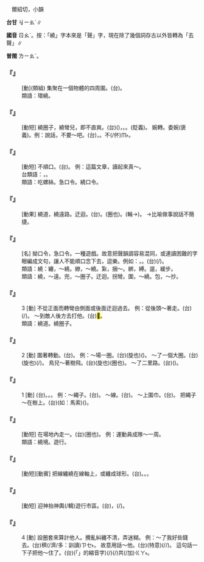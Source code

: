 
=={{ruby|繞|ㄖㄠˋ}}==

　爾紹切，小韻

'''台甘''' <rt>ㆢㄧㄠˋ</rt>{{ruby|、|ㆢㄧㄠˊ}}∥

'''國音''' <rt>ㄖㄠˋ</rt>。按：「繞」字本來是「{{ruby|上|ㄕㄤˇ}}聲」字，現在除了幾個詞存古以外皆轉為「去聲」∥

'''普閩''' <rt>ㄌㄧㄠˋ</rt>。

    

==='''『{{ruby|圍|ㄨㄟˊ}}{{ruby|繞|ㄖㄠˋ}}』'''===
: [動](類組) 集聚在一個物體的四周圍。(台){{ruby|對|ㄉㄨㄧ˪}}{{ruby|四|ㄒㄧ˪}}{{ruby|邊|ㄅㆪ}}{{ruby|包|ㄅㄠ}}{{ruby|圍|ㄨㄧˊ}}{{ruby|咧|ㄌㆤ}}。
:類語：環繞。
:
    

==='''『{{ruby|繞|ㄖㄠˋ}}{{ruby|脖|ㄅㄛˊ}}{{ruby|子|·ㄗˇ}}』'''===
: [動短] 繞圈子，繞彎兒，即不直爽。(台)({{ruby|講|ㄍㆲˋ}}{{ruby|→|ㄍㆲ}}{{ruby|話|ㄨㆤ˫}}){{ruby|無|ㆠㄜˊ}}{{ruby|直|ㄉㄧㆵ ͘}}{{ruby|講|ㄍㆲˋ}}，{{ruby|拋|ㄆㄚ}}{{ruby|遠|ㄏㆭ˫}}{{ruby|遠|ㄏㆭ˫}}。{{ruby|踅|ㄙㆤㆷ ͘}}{{ruby|箍|ㄎㆦ}}{{ruby|輪|ㄌㄧㄣ}}。{{ruby|踅|ㄙㆤㆷ ͘}}{{ruby|玲|ㄌㄧㄣ}}{{ruby|瑯|ㄌㆲ}}(貶義)。 婉轉。委婉(褒義)。例：說話，不要～吧。(台){{ruby|講|ㄍㆲˋ}}{{ruby|→|ㄍㆲ}}{{ruby|話|ㄨㆤ˫}}，{{ruby|較|ㄎㄚㆷ}}{{ruby|簡|ㄍㄢˋ}}{{ruby|捷|ㄐㄧㄚㆴ}}{{ruby|咧|ㄌㆤ˪}}。不(/伓)<rt>ㆬ˫</rt>{{ruby|通|ㄊㄤ}}{{ruby|講|ㄍㆲˋ}}{{ruby|→|ㄍㆲ}}{{ruby|對|ㄉㄨㄧ˪}}{{ruby|五|ㆣㆦ˫}}{{ruby|天|ㄊㆪ}}{{ruby|外|ㆣㄨㄚ˫}}{{ruby|地|ㄉㄨㆤ˫}}{{ruby|/|ㄉㆤ˫}}{{ruby|去|ㄎㄧ˪}}。
    

==='''『{{ruby|繞|ㄖㄠˋ}}{{ruby|嘴|ㄗㄨㄟˇ}}』'''===
: [動短] 不順口。(台){{ruby|<mark>&#xffa45;</mark>|ㆠㆤ˫}}{{ruby|/|ㆠㄨㆤ˫}}{{ruby|滑|ㄍㄨㆵ ͘}}{{ruby|嘴|ㄘㄨㄧ˪}}。 例：這篇文章，讀起來真～。
:台類語：{{ruby|話|ㄨㆤ˫}}，{{ruby|講|ㄍㆲˋ}}{{ruby|<mark>&#xffa45;</mark>|ㆠㆤ˫}}{{ruby|/|ㆠㄨㆤ˫}}{{ruby|輾|ㄌㄧㄣ˪}}{{ruby|→|ㄌㄧㄢ˪}}{{ruby|轉|ㄉㆭˋ}}。
:
:類語：吃螺絲。急口令。繞口令。
:
    

==='''『{{ruby|繞|ㄖㄠˋ}}{{ruby|遠|ㄩㄢˇ}}』'''===
: [動果] 繞道，繞遠路。迂迴。(台){{ruby|踅|ㄙㆤㆷ ͘}}{{ruby|遠|ㄏㆭ˫}}{{ruby|路|ㄌㆦ˫}}。{{ruby|踅|ㄙㆤㆷ ͘}}{{ruby|大|ㄉㄨㄚ˫}}{{ruby|箍|ㄎㆦ}}(圈也){{ruby|輾|ㄌㄧㄣ˪}}。{{ruby|拋|ㄆㄚ}}{{ruby|大|ㄉㄨㄚ˫}}{{ruby|箍|ㄎㆦ}}(輪→){{ruby|輾|ㄌㄧㄣ}}。 →比喻做事說話不簡捷。
    

==='''『{{ruby|繞|ㄖㄠˋ}}{{ruby|口|ㄎㄡˇ}}{{ruby|令|ㄌㄧㄥˋ}}{{ruby|兒|ㄦ}}』'''===
: [名] 拗口令，急口令。一種遊戲。故意把聲韻調容易混同，或連讀困難的字眼編成文句，讓人不能順口念下去，逗樂。例如：{{ruby|十|ㄕˊ}}{{ruby|四|ㄙˋ}}{{ruby|四|ㄙˋ}}{{ruby|十|ㄕˊ}}{{ruby|四|ㄙˋ}}，{{ruby|是|ㄕˋ}}{{ruby|四|ㄙˋ}}{{ruby|不|ㄅㄨˊ}}{{ruby|是|ㄕˋ}}{{ruby|十|ㄕˊ}}。(台){{ruby|是|ㄒㄧ˫}}{{ruby|一|ㄐㄧㆵ ͘}}{{ruby|種|ㄐㄧㆲˋ}}{{ruby|讀|ㄊㄚㆶ ͘}}{{ruby|緊|ㄍㄧㄣˋ}}{{ruby|會|ㄨㆤ˫}}{{ruby|/|ㆤ˫}}{{ruby|咬|ㄍㄚ˫}}{{ruby|著|ㄉㄧㄜㆷ ͘}}{{ruby|舌|ㄐㄧㆷ ͘}}(/{{ruby|嘴|ㄘㄨㄧ˪}}){{ruby|丌|ㆤ}}{{ruby|短|ㄉㆤˋ}}{{ruby|句|ㄍㄨ˪}}。
:類語：繞：纏，～繞。繚，～繞。紮，捆～。綁，縛。遛，緩步。
:
:類語：繞，～遠。兜，～圈子。迂迴。拐彎。圍，～繞。包，～抄。
:
    

==='''『{{ruby|繞|ㄖㄠˋ}}』'''===
:3  [動] 不從正面而轉彎由側面或後面迂迴過去。 例：從後頭～著走。(台){{ruby|拋|ㄆㄚ}}(/{{ruby|踅|ㄙㆤㆷ ͘}}){{ruby|對|ㄉㄨㄧ˪}}{{ruby|後|ㄠ˫}}{{ruby|面|ㆠㄧㄣ˫}}{{ruby|行|ㄍㄧㆩˊ}}。 ～到敵人後方去打他。(台){{ruby|拋|ㄆㄚ}}{{ruby|對|ㄉㄨㄧ˪}}{{ruby|敵|ㄉㄧㆤㆶ}}{{ruby|軍|ㄍㄨㄣ}}{{ruby|後|ㄠ˫}}{{ruby|面|ㆠㄧㄣ˫}}{{ruby|去|ㄎㄧ˪}}{{ruby|攻|ㄍㆲ}}<mark>&#xffad9;</mark>{{ruby|·|ㄧㄣ}}。
:類語：繞道。繞圈子。
:
    

==='''『{{ruby|繞|ㄖㄠˋ}}』'''===
:2  [動] 圍著轉動。(台){{ruby|踅|ㄙㆤㆷ ͘}}。 例：～場一圈。(台){{ruby|踅|ㄙㆤㆷ ͘}}(旋也)({{ruby|運|ㄨㄣ˫}}{{ruby|動|ㄉㆲ˫}}){{ruby|場|ㄉㄧㆧˊ}}{{ruby|/|ㄉㄧㆫˊ}}{{ruby|一|ㄐㄧㆵ ͘}}{{ruby|輾|ㄌㄧㄣ˪}}{{ruby|→|ㄌㄧㄢ˪}}。 ～了一個大圈。(台){{ruby|踅|ㄙㆤㆷ ͘}}(旋也)(/{{ruby|拋|ㄆㄚ}}){{ruby|一|ㄐㄧㆵ ͘}}{{ruby|個|ㆤˊ}}{{ruby|大|ㄉㄨㄚ˫}}{{ruby|箍|ㄎㆦ}}{{ruby|輾|ㄌㄧㄣ˪}}{{ruby|→|ㄌㄧㄢ˪}}。 鳥兒～著樹飛。(台){{ruby|鳥|ㄐㄧㄠˋ}}{{ruby|仔|ㄚ}}{{ruby|踅|ㄙㆤㆷ ͘}}(旋也){{ruby|樹|ㄑㄧㄨ˫}}{{ruby|仔|ㄚ}}{{ruby|扑|ㄆㄚㆷ}}{{ruby|箍|ㄎㆦ}}(圈也){{ruby|飛|ㄅㆤ}}{{ruby|/|ㄅㄨㆤ}}。 ～了二里路。(台)({{ruby|拋|ㄆㄚ}}{{ruby|一|ㄐㄧㆵ ͘}}{{ruby|箍|ㄎㆦ}}{{ruby|輾|ㄌㄧㄣ}}){{ruby|踅|ㄙㆤㆷ ͘}}{{ruby|兩|ㄋㆭ˫}}{{ruby|里|ㄌㄧˋ}}{{ruby|路|ㄌㆦ˫}}。
    

==='''『{{ruby|繞|ㄖㄠˋ}}』'''===
:1  [動] (台){{ruby|纏|ㄉㆪˊ}}。{{ruby|絪|ㄧㄣ}}。{{ruby|圍|ㄨㄧˊ}}。 例：～繩子。(台){{ruby|纏|ㄉㆪˊ}}{{ruby|索|ㄙㄜㆷ}}{{ruby|仔|ㄚ}}。 ～線。(台){{ruby|絪|ㄧㄣ}}{{ruby|線|ㄙㄨㆩ˪}}。 ～上圍巾。(台){{ruby|圍|ㄨㄧˊ}}{{ruby|領|ㄋㄧㄚˋ}}{{ruby|巾|ㄍㄧㄣ}}{{ruby|/|ㄍㄨㄣ}}。 把繩子～在樹上。(台){{ruby|將|ㄐㄧㆲ˪}}{{ruby|索|ㄙㄜㆷ}}{{ruby|仔|ㄚ}}(如：馬索){{ruby|纏|ㄉㆪˊ}}({{ruby|/|ㄎㄨㄣˊ}}{{ruby|/|ㄌㄧㄠ˫}}){{ruby|踮|ㄉㄧㆰ˪}}{{ruby|樹|ㄑㄧㄨ˫}}{{ruby|欉|ㄗㄤˊ}}。
:
    

==='''『{{ruby|繞|ㄖㄠˋ}}{{ruby|場|ㄔㄤˊ}}』'''===
: [動短] 在場地內走一{{ruby|圈|ㄑㄩㄢ}}。(台){{ruby|踮|ㄉㄧㆰ˪}}{{ruby|場|ㄉㄧㆧˊ}}{{ruby|/|ㄉㄧㆫˊ}}{{ruby|內|ㄌㄞ˫}}{{ruby|踅|ㄙㆤㆷ ͘}}{{ruby|一|ㄐㄧㆵ ͘}}{{ruby|箍|ㄎㆦ}}(圈也){{ruby|輾|ㄌㄧㄣ˪}}。 例：運動員成隊～一周。
:類語：繞境。遊行。
:
    

==='''『{{ruby|繞|ㄖㄠˋ}}{{ruby|線|ㄒㄧㄢˋ}}』'''===
: [動短][動賓] 把線纏繞在線軸上，或纏成球形。(台){{ruby|絪|ㄧㄣ}}{{ruby|線|ㄙㄨㆩ˪}}。{{ruby|纏|ㄉㆪˊ}}{{ruby|線|ㄙㄨㆩ˪}}。{{ruby|圈|ㄎㄨㄣˊ}}{{ruby|線|ㄙㄨㆩ˪}}。
    

==='''『{{ruby|繞|ㄖㄠˋ}}{{ruby|境|ㄐㄧㄥˋ}}』'''===
: [動短] 迎神抬神輿(/轎)遊行市區。(台){{ruby|繞|ㆢㄧㄠˋ}}{{ruby|境|ㄍㄧㄥˋ}}，{{ruby|遊|ㄧㄨˊ}}{{ruby|行|ㄏㄧㄥˊ}}{{ruby|街|ㄍㄨㆤ}}{{ruby|/|ㄍㆤ}}{{ruby|區|ㄎㄨ}}(/{{ruby|市|ㄑㄧ˫}}{{ruby|區|ㄎㄨ}})。
    

==='''『{{ruby|繞|ㄖㄠˋ}}』'''===
:4  [動] 設圈套來算計他人。攪亂糾纏不清，弄迷糊。 例：～了我好些錢去。(台){{ruby|伊|ㄧ}}{{ruby|<mark>&#xf9ac4;</mark>|ㄌㄠˋ}}{{ruby|我|ㆣㄨㄚˋ}}{{ruby|若|ㆡㄨㄚ˫}}穧(/濟/多：訓讀)<rt>ㄗㆤ˫</rt>{{ruby|/|ㄗㄨㆤ˫}}{{ruby|錢|ㄐㆪˊ}}{{ruby|去|ㄎㄧ˪}}{{ruby|咧|ㄌㆤ˪}}。 故意用話～他。(台){{ruby|特|ㄊㄧㄠ}}{{ruby|地|ㄉㄧ˪}}(特意){{ruby|用|ㄧㆲ˫}}{{ruby|/|ㄧㄥ˫}}{{ruby|話|ㄨㆤ˫}}{{ruby|去|·ㄎㄧ˪}}{{ruby|<mark>&#xf9ac4;</mark>|ㄌㄠˋ}}(/{{ruby|設|ㄒㄧㄚㆵ}}/{{ruby|諞|ㄅㄧㄢˋ}}){{ruby|伊|·ㄧ}}。 這句話一下子把他～住了。(台){{ruby|<mark>&#xffb50;</mark>|ㄐㄧㆵ}}(「{{ruby|此|ㄐㄧˋ}}{{ruby|一|ㄐㄧㆵ ͘}}」的縮音字)(/{{ruby|此|ㄐㄧㆵ}}){{ruby|句|ㄍㄨ˪}}{{ruby|做|ㄗㄨㆤ˪}}{{ruby|/|ㄗㄜ˪}}{{ruby|一|ㄐㄧㆵ ͘}}{{ruby|下|·ㆤ˫}}{{ruby|著|ㄉㄧㄜㆷ}}(/{{ruby|都|ㄉㄜ˫}})共(/加)<rt>ㄍㄚ˫</rt>{{ruby|咬|ㄍㄚ˫}}{{ruby|住|ㄉㄧㄠˊ}}{{ruby|咧|ㄌㆤ˪}}。
    

